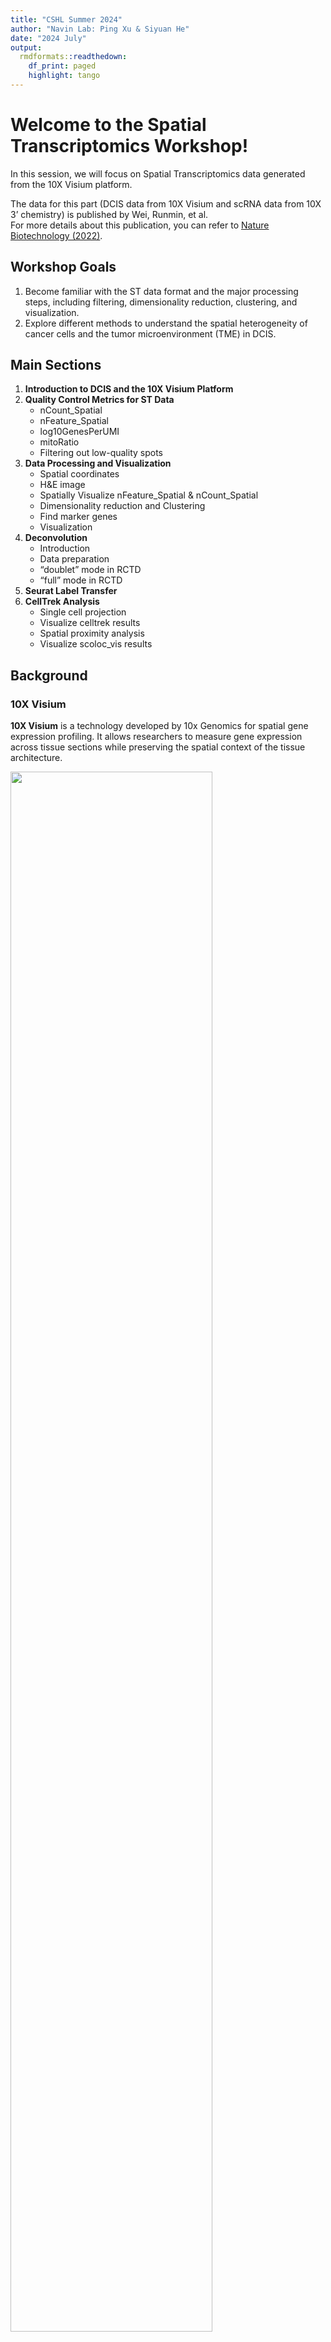 ```yaml
---
title: "CSHL Summer 2024"
author: "Navin Lab: Ping Xu & Siyuan He"
date: "2024 July"
output:
  rmdformats::readthedown:
    df_print: paged
    highlight: tango
---
```


# Welcome to the Spatial Transcriptomics Workshop!

In this session, we will focus on Spatial Transcriptomics data generated from the 10X Visium platform.

The data for this part (DCIS data from 10X Visium and scRNA data from 10X 3' chemistry) is published by Wei, Runmin, et al.<br> For more details about this publication, you can refer to [Nature Biotechnology (2022)](https://www.nature.com/articles/s41587-022-01233-1).

## Workshop Goals

1. Become familiar with the ST data format and the major processing steps, including filtering, dimensionality reduction, clustering, and visualization.
2. Explore different methods to understand the spatial heterogeneity of cancer cells and the tumor microenvironment (TME) in DCIS.

## Main Sections

1. **Introduction to DCIS and the 10X Visium Platform**
2. **Quality Control Metrics for ST Data**
   - nCount_Spatial
   - nFeature_Spatial
   - log10GenesPerUMI
   - mitoRatio
   - Filtering out low-quality spots
3. **Data Processing and Visualization**
   - Spatial coordinates
   - H&E image
   - Spatially Visualize nFeature_Spatial & nCount_Spatial
   - Dimensionality reduction and Clustering
   - Find marker genes
   - Visualization
4. **Deconvolution**
   - Introduction
   - Data preparation
   - "doublet" mode in RCTD
   - "full" mode in RCTD
5. **Seurat Label Transfer**
6. **CellTrek Analysis**
   - Single cell projection
   - Visualize celltrek results
   - Spatial proximity analysis
   - Visualize scoloc_vis results

## Background

### 10X Visium
**10X Visium** is a technology developed by 10x Genomics for spatial gene expression profiling. It allows researchers to measure gene expression across tissue sections while preserving the spatial context of the tissue architecture.

<img src="https://github.com/navinlabcode/CSHL_workshops/assets/103017252/58bb91c3-fab3-4f30-adca-739e53ad7a4a" width="80%">
<br> For more details about this method, you can refer to [Visium Spatial Gene Expression](https://www.10xgenomics.com/products/spatial-gene-expression).

### DCIS
**Ductal Carcinoma In Situ (DCIS)**, also known as intraductal carcinoma or stage 0 breast cancer, is a non-invasive or pre-invasive breast cancer. This means that while the cells lining the ducts have transformed into cancer cells, they have not yet spread through the duct walls into the surrounding breast tissue. There is a gap in knowledge regarding how different cancer cells are spatially organized and how they interact with the tumor microenvironment (TME).

<img src="https://github.com/navinlabcode/CSHL_workshops/assets/103017252/5e7f5c53-66cf-48ea-9203-c16867e65b39" width="40%">

<br> For more information, you can refer to this [DCIS](https://www.cancer.gov/publications/dictionaries/cancer-terms/def/dcis).



```r
knitr::opts_chunk$set(echo = TRUE,fig.height=5)
library(klippy, lib.loc = "/volumes/USR1/pingxu/CSHL_course_2024_Summer/R_Pacakges/")
```

```r
klippy::klippy('')
```


```r
your_working_dir <- "/volumes/USR1/pingxu/CSHL_course_2024_Summer/"
DCIS_SC_Path <- "/volumes/USR1/pingxu/CSHL_course_2024_Summer/Spatial_transcriptomics/DCIS_SC.rds"
DCIS_ST_Path <-"/volumes/USR1/pingxu/CSHL_course_2024_Summer/Spatial_transcriptomics/DCIS_ST.rds"
DCIS_traint_Path <- "/volumes/USR1/pingxu/CSHL_course_2024_Summer/Spatial_transcriptomics/DCIS_traint.rds"
DCIS_celltrek_Path <- "/volumes/USR1/pingxu/CSHL_course_2024_Summer/Spatial_transcriptomics/DCIS_celltrek.rds"
Processed_DCIS_ST_Path <- '/volumes/USR1/pingxu/CSHL_course_2024_Summer/Spatial_transcriptomics/Processed_DCIS_ST.rds'
RCTD_Path <- '/volumes/USR1/pingxu/CSHL_course_2024_Summer/Spatial_transcriptomics/RCTD.rds'
RCTD_full_Path <-'/volumes/USR1/pingxu/CSHL_course_2024_Summer/Spatial_transcriptomics/RCTD_full.rds'

```

## Quality Control Metrics for ST Data

```r
# Load necessary packages 
suppressPackageStartupMessages({
    library(hdf5r)
    library(Seurat)
    library(dplyr)
    library(RColorBrewer)
    library(CellTrek)
    library(ggplot2)
    library(spacexr)
    library(paletteer)
})
# Check Seurat version
packageVersion("Seurat")

```

```r
# Set Working Directory
setwd(your_working_dir)
```

```r
# Load data
# This is the scRNA-seq data (which has been processed and annotated)
# DCIS_SC_Path and DCIS_ST_Path are obsolete paths for.rds files.
DCIS_SC <- readRDS(file = DCIS_SC_Path) 
# This is the ST data
DCIS_ST <- readRDS(file = DCIS_ST_Path )
```

```r
# Check the object details
DCIS_SC
```

```r
# Check the object details
DCIS_ST
```


```r
# Check the metadata of the scRNA-seq object
head(DCIS_SC@meta.data)
```


```r
# Check the metadata of the ST object
head(DCIS_ST@meta.data)
```


<br />Three columns are shown in the metadata of the ST object.
<br /> **orig.ident:** this often contains the sample identity if known, but will default to project as we had assigned it
<br /> **nCount_Spatial:** number of UMIs per cell.
UMIs, or Unique Molecular Identifiers, are short sequences of random nucleotides that are used in sequencing experiments to label individual molecules. They help in reducing biases and errors during the amplification process by allowing for the identification and removal of duplicates. This ensures a more accurate quantification of the original molecules present in a sample.
<br /> **nFeature_Spatial:** number of genes detected per cell.
<br />*We need to calculate some additional metrics for quality control (QC) checks.* <br />**number of genes detected per UMI:** this metric with give us an idea of the complexity of our dataset (more genes detected per UMI, more complex our data).
<br />**mitochondrial ratio:** this metric will give us a percentage of cell reads originating from the mitochondrial genes.

```r
# Add number of genes per UMI for each cell to metadata
DCIS_ST$log10GenesPerUMI <- log10(DCIS_ST$nFeature_Spatial) / log10(DCIS_ST$nCount_Spatial)
# Compute percent mito ratio
DCIS_ST$mitoRatio <- PercentageFeatureSet(object = DCIS_ST, pattern = "^MT-")
# Since we want the ratio value for plotting, we will reverse that step by then dividing by 100.
DCIS_ST$mitoRatio <- DCIS_ST@meta.data$mitoRatio / 100
```

### nCount_Spatial

```r
# Visualize the number of transcripts per cell
DCIS_ST@meta.data %>% 
  ggplot(aes( x=nCount_Spatial, fill= 'orig.ident')) + 
  geom_density(alpha = 0.2) + 
  scale_x_log10() + 
  theme_classic() +
  ylab("Cell density") +
  geom_vline(xintercept = 200)+NoLegend()
```



### nFeature_Spatial
```r
# Visualize the distribution of genes detected per cell
DCIS_ST@meta.data  %>% 
  ggplot(aes( x=nFeature_Spatial, fill= 'orig.ident')) + 
  geom_density(alpha = 0.2) + 
  scale_x_log10() + 
  theme_classic() +
  ylab("Cell density") +
  geom_vline(xintercept = 200)+NoLegend()
```

### log10GenesPerUMI
```r
# Visualize the overall complexity of the gene expression by visualizing the genes detected per UMI
DCIS_ST@meta.data %>%
  ggplot(aes(x=log10GenesPerUMI, fill= 'orig.ident')) +
  geom_density(alpha = 0.2) +
  theme_classic() +
  ylab("Cell density") +
  geom_vline(xintercept = 0.80)+NoLegend()
```

### mitoRatio
```r
# Visualize the Mitochondrial counts ratio
DCIS_ST@meta.data %>%
  ggplot(aes(x=mitoRatio, fill= 'orig.ident')) +
  geom_density(alpha = 0.2) +
  theme_classic() +
  ylab("Cell density") +
  geom_vline(xintercept = 0.15)+NoLegend()
```

### Filtering out low-quality spots

Now that we have visualized the various metrics, we can set thresholds to filter out low-quality cells. It's important to note that different tissues or experimental settings may require different quality control (QC) thresholds. Feel free to try different thresholds. For this analysis, we will apply the following thresholds:
<br /> - **nCount_Spatial** > 200
<br /> - **nFeature_Spatial** > 200
<br /> - **log10GenesPerUMI** > 0.8
<br /> - **mitoRatio** < 0.15


```r
# Filter out low quality reads using selected thresholds
DCIS_ST <- subset(x = DCIS_ST, 
                         subset= (nCount_Spatial >= 200) & 
                           (nFeature_Spatial >= 200) & 
                           (log10GenesPerUMI > 0.80) & 
                           (mitoRatio < 0.15))

# Check the updated data		
# After removing 34 spots, 1533 spots remain.
DCIS_ST

```

## Data Processing and Visualization
### Spatial Coordinates

```r
# Check the X y information in the ST object
head(DCIS_ST@images$slice1@coordinates)
```

Each spot on the Visium slide captures mRNA from the tissue section, and these spots are organized in a grid with row and column indices. 
<br /> **row**: The row index of the spot within the array.
<br /> **col**: The column index of the spot within the array.
<br /> **imagerow**: The row coordinate of the spot in the image space.
<br /> **imagecol**: The column coordinate of the spot in the image space.


```r
# Plot the X y information in the ST object
plot1 <- ggplot(DCIS_ST@images$slice1@coordinates, aes(x = col, y = row)) +
  geom_point(size= 0.5) +
  labs(title = "Spatial Spot Index") +
  theme_minimal() +
  coord_flip()
plot2 <- ggplot(DCIS_ST@images$slice1@coordinates, aes(x = imagecol, y = imagerow)) +
  geom_point(size= 0.5) +
  labs(title = "Image Coordinate") +
  theme_minimal() + 
  scale_y_reverse()
# Print the plot
plot1 | plot2


```

### H&E image 
This H&E image allows us to better understand the histological features of this tissue.

```r
# Plot the H&E image
SpatialFeaturePlot(DCIS_ST, features = NULL, pt.size.factor = 0, crop = F)+ NoLegend()
```


### Spatially Visualize nFeature_Spatial & nCount_Spatial
The **nFeature_Spatial** and **nCount_Spatial** metrics are influenced by the cell density across the tissue. <br>We can compare these parameters with the **H&E image** above. 


```r
# Visualize nCount_Spatial and nFeature_Spatial
SpatialFeaturePlot(DCIS_ST, 
                   features = c("nCount_Spatial",
                                "nFeature_Spatial"),
                   pt.size.factor = 1,
                   crop = F) 
```


## Dimensionality reduction and Clustering

```r
# Normalization and runPCA
DCIS_ST <- NormalizeData(DCIS_ST, assay='Spatial') %>% 
  FindVariableFeatures() %>% 
  ScaleData(features=rownames(DCIS_ST))

DCIS_ST <- RunPCA(DCIS_ST, features=VariableFeatures(DCIS_ST),
                  verbose = F)

ElbowPlot(DCIS_ST, ndims = 50) 
```

The Elbow Plot helps to visualize the standard deviation of each principal component (PC). The 'elbow' point (where the curve bends) indicates the number of PCs that capture the most variation in the data. Based on the Elbow Plot, we choose the number of PCs to use for downstream analysis. In this case, we use the first 10 PCs.

```r
# RunUMAP
DCIS_ST <- FindNeighbors(DCIS_ST, reduction='pca', dims = 1:10)
DCIS_ST <- FindClusters(DCIS_ST, resolution = 0.5)
DCIS_ST <- RunUMAP(DCIS_ST, dims = 1:10)

```

```r
# We can then visualize the results of the clustering in UMAP space. 
plot1 <- DimPlot(DCIS_ST, label = T,reduction = "umap", 
              cols=colorRampPalette(brewer.pal(12,"Paired"))(7))
plot1

```


```r
# We can then visualize the results of the clustering in the spatial coordinate space. 
plot2 <- SpatialDimPlot(DCIS_ST,label=T, label.size = 3, pt.size.factor = 1, crop = F) +
  scale_fill_manual(values = colorRampPalette(brewer.pal(12,"Paired"))(7))
# Print the plot
plot2
```

### Find marker genes

```r
DCIS_ST_markers <- FindAllMarkers(DCIS_ST, only.pos = T)
DCIS_ST_top10 <- DCIS_ST_markers %>% 
  group_by(cluster) %>% 
  top_n(n=10,wt=avg_log2FC)
# check the DCIS_ST_top10
DCIS_ST_top10

```

```r
# visualize
plot1 <- DoHeatmap(DCIS_ST,
                   features = DCIS_ST_top10$gene, 
                   group.colors = colorRampPalette(brewer.pal(12,"Paired"))(9))
plot1
```


```r
# Check marker gene for Cluster 2
# Clutser 2 expressed Plasma B cell (IGLC2, IGLC3) and Fibroblast cell (COL1A1, POSTN) markers. 
DCIS_ST_top10[DCIS_ST_top10$cluster == '2',]$gene
```

```r
# Check marker gene for Cluster 3
# Clutser 3 expressed Adipocyte (ADIPOQ, LEP, G0S2, LPL, PLIN1) markers. 
DCIS_ST_top10[DCIS_ST_top10$cluster == '3',]$gene
```


### Visualization 
#### Visualize Spatial cluster
```r

plot1 <- SpatialDimPlot(DCIS_ST, pt.size.factor = 1, 
               cells.highlight = WhichCells(DCIS_ST, idents =c( '2')),
                cols.highlight = c("#00F5FF","grey50"),
               crop = F)+ggtitle('Cluster 2 Highlighted' )+NoLegend()
plot2 <-SpatialDimPlot(DCIS_ST, pt.size.factor = 1, 
               cells.highlight = WhichCells(DCIS_ST, idents =c( '3')),
                  cols.highlight = c("#C0FF3E","grey50"),
               crop = F)+ggtitle('Cluster 3 Highlighted' )+NoLegend()
plot1|plot2
```


#### Visualize nCount_Spatial and nFeature_Spatial in each cluster

```r
plot1 <- VlnPlot(DCIS_ST, 
                 features = c("nCount_Spatial", "nFeature_Spatial"),
                 pt.size = 0, 
        cols = colorRampPalette(brewer.pal(12,"Paired"))(7))
plot1
```


Generally speaking, immune cells tend to have lower nCount and nFeature values compared to other cell types. This is because immune cells, such as T cells and B cells, often have fewer detected transcripts and genes. In contrast, cancer cells usually have higher nCount and nFeature values, reflecting their increased transcriptional activity.

## Check scRNA-seq object
### Annotation
This dataset has already been preprocessed and includes annotation information.
Based on Copykat inference, three subclones were identified, each exhibiting distinct CNVs (copy number variations).
This heatmap is from Figure 4a of the original publication. For more details, please visit the [CellTrek publication](https://www.nature.com/articles/s41587-022-01233-1). For more information about Copykat, visit the [Copykat](https://github.com/navinlabcode/copykat).

![](/volumes/USR1/pingxu/CSHL_course_2024_Summer/Spatial_transcriptomics/VISIUM_ST/VISIUM_Plot/Subclone_heatmap.png)



```r
# Check scRNA data UMAP
plot1 <- DimPlot(DCIS_SC, 
                 label = T,
                 repel = T,
                 cols = colorRampPalette(brewer.pal(12,"Paired"))(8))
plot1
```

## Deconvolution
### Introduction
For spatial data analysis, understanding the spatial distribution of cells is crucial. In the context of 10X Visium data, each spatial transcriptomics (ST) spot (55um) can contain multiple cells (approximately 1-15 cells, depending on the tissue density). This complexity implies that marker genes for each cluster may originate from different cell types or states, making it challenging to directly annotate cell types or states from each cluster. <br /> Deconvolution in the context of spatial transcriptomics (ST) refers to the process of computationally inferring the cellular composition within each spatially resolved spot or region on a spatial transcriptomics slide. Because each spot in ST data typically contains transcripts from multiple cell types, deconvolution is an option to unravel the contribution of different cell types to the observed gene expression profiles.

#### Why Deconvolution is Important
**Heterogeneity:** Spatial spots often capture mixed populations of cells, and deconvolution helps to disentangle this heterogeneity.
<br /> **Cell Type Identification:** It allows researchers to identify which cell types are present in each spot and their relative proportions.
<br /> **Biological Insights:** By understanding the spatial distribution of cell types, researchers can gain insights into tissue organization, microenvironments, and cellular interactions.

#### Key Steps in Deconvolution

**Reference Profile Generation:** Create or obtain single-cell RNA-seq (scRNA-seq) reference profiles that represent the pure expression profiles of different cell types.
<br /> **Spot Profile Analysis:** Analyze the gene expression profiles of each spatial spot in the ST dataset.
<br /> **Computational Deconvolution:** Use algorithms to infer the proportions of different cell types in each spot based on the reference profiles and the spot profiles.

#### Methods for Deconvolution
Several computational methods and tools are available for deconvolution of ST data. 
In the following tutorial, we will use RCTD (Robust Cell Type Decomposition).
<br /> For more information about this method, visit the [RCTD](https://www.nature.com/articles/s41587-021-00830-w).
This are other methods for Deconvolution:[SPOTlight](https://github.com/MarcElosua/SPOTlight); [SpatialDDLS](https://github.com/diegommcc/SpatialDDLS?tab=readme-ov-file#spatialddls-); [cell2location](https://github.com/BayraktarLab/cell2location).

### Data preparation
```r
# Check the identities of the cells and the number of cells for each identity
cell_counts <- table(Idents(DCIS_SC))
cell_counts
```


```r
# Subset the reference dataset to include only cell types with at least 25 cells
valid_idents <- names(cell_counts[cell_counts >= 25])
reference_SC <- subset(DCIS_SC, idents = valid_idents)
# Verify the cell counts in the subsetted reference_SC
table(Idents(reference_SC))
```

```r
# Extract information from scRNA-seq dataset
counts <- reference_SC@assays$RNA@counts
cluster <- as.factor(reference_SC$cell_type)
levels(cluster) <- gsub("/", "_", levels(cluster))
# Drop unused levels from a factor 
cluster <- droplevels(cluster)
nUMI <- reference_SC$nCount_RNA
# Create the RCTD reference object
reference <- Reference(counts, cluster, nUMI)
```

```r
counts_ST <- DCIS_ST@assays$Spatial@counts
# Check counts_ST
counts_ST[1:5,1:3]
```

```r
coords <- DCIS_ST@images$slice1@coordinates[,c( 'row','col')]
colnames(coords) <- c("x", "y")
# Check coords
head(coords)
```

### "doublet" mode in RCTD
```r
# Set up query with the RCTD function SpatialRNA
query <- SpatialRNA(coords, counts_ST, colSums(counts_ST))
# Multiple cores can be specified for faster performance
RCTD <- create.RCTD(query, reference, max_cores = 20)
# If in doublet mode, fits at most two cell types per pixel.
# It classifies each pixel as 'singlet' or 'doublet' and searches for the cell types on the pixel.
# If in full mode, can fit any number of cell types on each pixel. 
# In multi mode, cell types are added using a greedy algorithm, up to a fixed number.
RCTD <- run.RCTD(RCTD, doublet_mode = "doublet")
saveRDS(RCTD, file = RCTD_Path)
```

Option 2: We can load the saved rds file.
```r
RCTD <- readRDS(file = RCTD_Path )
results_df = RCTD@results$results_df
results_df$spot_id = rownames(results_df)
head(results_df)
```


```r
DCIS_ST$spot_id = rownames(DCIS_ST@meta.data)
DCIS_ST@meta.data = left_join(DCIS_ST@meta.data,results_df, by= 'spot_id' )
rownames(DCIS_ST@meta.data) = DCIS_ST@meta.data$spot_id
# This updated DCIS_ST object is also saved as 'Processed_DCIS_ST.rds' and can be accessed later..
# saveRDS(DCIS_ST, file = '/volumes/USR1/pingxu/CSHL_course_2024_Summer/Spatial_transcriptomics/Processed_DCIS_ST.rds')
# Set color vector
ST_colors =c('#5050FFFF','#00FF00','#E762D7',
            '#D58F5CFF','#FF0000','#5DB1DDFF','#CC33FF' )
names(ST_colors) = c("Clone1","Clone2","Clone3","Fibroblast", "EndoVas","NK_T" , "Myeloid")

# Next, plot the RCTD annotations. 
# Because we ran RCTD in doublet mode, the algorithm assigns a first_type and second_type for each spot.
Plot1 <- SpatialDimPlot(DCIS_ST, group.by = 'first_type', pt.size.factor = 1, crop = F, cols =  ST_colors)
Plot1 
```


```r
Plot1 <- SpatialDimPlot(DCIS_ST, group.by = "second_type", pt.size.factor = 1, crop = F, cols =  ST_colors)
Plot1 
```

### "full" mode in RCTD

```r
# Set up a query with the RCTD function SpatialRNA, which is similar to the previous section.
query <- SpatialRNA(coords, counts_ST, colSums(counts_ST))
RCTD_full <- create.RCTD(query, reference, max_cores = 20)
# Run full mode
RCTD_full <- run.RCTD(RCTD_full, doublet_mode = "full")
saveRDS(RCTD_full, file = RCTD_full_Path )
```

Option 2: We can load the saved rds file.

```r
RCTD_full<- readRDS(file = RCTD_full_Path)
#The results of RCTD full mode are stored in @results$weights. 
# We next normalize the weights using normalize_weights so that they sum to one.
# Each entry represents the estimated proportion of each cell type on each Visium spot
weights <- RCTD_full@results$weights
norm_weights <- data.frame(normalize_weights(weights))
norm_weights$spot_id = rownames(norm_weights)
head(norm_weights)
```


Add the output into the DCIS_ST object.

```r
DCIS_ST@meta.data = left_join(DCIS_ST@meta.data,norm_weights, by= 'spot_id')
rownames(DCIS_ST@meta.data) = DCIS_ST@meta.data$spot_id
# Save intermediate file for future use.
saveRDS(DCIS_ST, file = Processed_DCIS_ST_Path)
# Visualize the result from RCTD full mode
SpatialFeaturePlot(DCIS_ST, 
                   features = c("Clone1",
                                "Clone2",
                                'Clone3'),
                   pt.size.factor = 1,
                   crop = F) 
```


## Seurat label transfer
Seurat's label transfer is a powerful method for integrating and annotating single-cell datasets. This technique enables the transfer of cell type labels from a well-annotated reference dataset to a new query dataset, facilitating accurate identification and characterization of cell types in the query dataset.

**Here’s an overview of the process and its utility:**

**Reference Dataset Preparation:** A reference dataset with known cell type labels is prepared. This dataset should be well-annotated and contain diverse cell types relevant to the query dataset.
**Identification of Anchors:** The FindTransferAnchors function in Seurat identifies pairs of cells between the reference and query datasets that are similar to each other. These pairs are referred to as "anchors."
<br /> This step uses canonical correlation analysis (CCA) or mutual nearest neighbors (MNN) to align the datasets and find the best matches.
**Transfer of Labels:** The TransferData function uses these anchors to project the cell type labels from the reference dataset onto the query dataset. The function computes a score for each cell in the query dataset, indicating the likelihood of it belonging to each cell type in the reference dataset.
**Visualization and Analysis:** The transferred labels can be visualized and further analyzed.
<br /> For more information about Seurat label transfer, visit the [Seurat label transfer](https://satijalab.org/seurat/reference/transferdata).

```r

# Remove the added metadata from RCTD
DCIS_ST<- readRDS(file = Processed_DCIS_ST_Path)
DCIS_ST@meta.data = DCIS_ST@meta.data [,1:8]
rownames(DCIS_ST@meta.data) = DCIS_ST@meta.data$spot_id
# Perform label transfer
DCIS_anchors <- FindTransferAnchors(reference = DCIS_SC, query = DCIS_ST)
# Transfer data and assign predictions
DCIS_predictions.assay <- TransferData(anchorset = DCIS_anchors, 
                                       refdata = DCIS_SC$cell_type, 
                                       prediction.assay = TRUE,
                                       weight.reduction = DCIS_ST[["pca"]], 
                                       dims = 1:30)
DCIS_ST[["predictions"]] <- DCIS_predictions.assay
DefaultAssay(DCIS_ST) <- "predictions"

```


```r
# Check the updated object
DCIS_ST@assays$predictions@data[,1:3]

```

**Columns:** Each column represents a single cell in your dataset.
The column names (e.g., AAACAAGTATCTCCCA-1) are cell barcodes, which uniquely identify each cell.
<br /> **Rows:**  Each row represents a different predicted cell type.
The row names (e.g., NK/T, Clone2, Clone1, etc.) are the predicted cell types.
The max row contains the highest prediction score for each cell across all cell types.
<br /> **Values:** Each value in the matrix is a probability or score indicating how likely it is that a particular cell belongs to a specific cell type.
<br /> For example, in the cell AAACAAGTATCTCCCA-1, the probability of being Clone1 is 0.69521410, and this is the highest probability for this cell, as indicated by the max row.

```r
# Visualize cancer cells spatially
plot1 <- SpatialFeaturePlot(DCIS_ST, features = c("Clone1", "Clone2", "Clone3"), 
                         pt.size.factor = 1, ncol = 3, crop = FALSE)
plot1
```

```r
## Then we can visualize other cell types spatially.
plot1 <- SpatialFeaturePlot(DCIS_ST, features = c("Fibroblast", "EndoVas"), 
                   pt.size.factor = 1, ncol = 2, crop = F)
plot1
```

## CellTrek analysis

CellTrek, developed in **Dr. Navin's lab**, is a computational tool designed to spatially resolve single-cell RNA sequencing (scRNA-seq) data. It enhances the spatial mapping of scRNA-seq data, providing a more detailed understanding of cellular organization within tissues. It allows researchers to map scRNA-seq data onto spatial transcriptomics data, thereby providing a more detailed and spatially informed understanding of cellular organization within tissues. By leveraging spatial and transcriptomic information, CellTrek enhances the ability to study tissue architecture, cell-cell interactions, and the spatial distribution of different cell types within a given tissue sample. This integration of spatial and single-cell data helps in uncovering new biological insights that are not apparent from either data type alone.

### Single cell projection

Major steps for Single cell projection analysis:

**Step 1:** We first co-embed scRNA-seq and ST data. **(Output for step 1 was saved as 'DCIS_traint.rds')**. 
Co-embedding is a technique commonly used in single-cell data analysis to integrate multiple datasets into a shared low-dimensional space. This approach allows researchers to compare and contrast different datasets by visualizing them together.

**Step 2:** After co-embedding the two datasets, we can chart each single cell to the spatial positions by running the main function of CellTrek. Since this step takes quite a long time (\~35 mins) to run on a regular PC, you can just load the data which we have already run. **(Output for step 2 was saved as 'DCIS_celltrek.rds')**.
<br /> For more information about the toolkit, visit the [CellTrek GitHub](https://github.com/navinlabcode/CellTrek).

```r
# Step 1
DCIS_traint <- CellTrek::traint(st_data=DCIS_ST, sc_data=DCIS_SC, 
                                sc_assay='RNA', cell_names='cell_type')
saveRDS(DCIS_traint, file = DCIS_traint_Path)

# Step 2
DCIS_celltrek <- CellTrek::celltrek(st_sc_int=DCIS_traint, int_assay='traint', sc_data=DCIS_SC,  
                                   sc_assay = 'RNA', reduction='pca', intp=T, intp_pnt=10000,   
                                   intp_lin=F, nPCs=30, ntree=1000, dist_thresh=0.4, top_spot=5,  
                                   spot_n=5, repel_r=8, repel_iter=10, keep_model=T)$celltrek
saveRDS(DCIS_celltrek, file = DCIS_celltrek_Path)
```


```r
# Option 2: load outpot for step 1
DCIS_traint <- readRDS(file = DCIS_traint_Path)
# Option 2: load outpot for step 2
DCIS_celltrek <- readRDS(DCIS_celltrek_Path)
```


```r
# Check the 
p1 <- DimPlot(DCIS_traint, group.by = "type")
p2 <- DimPlot(DCIS_traint, group.by = "cell_type", label = T)
p1|p2
```


### Visualize celltrek results

This function call will open a Shiny interface where you can interact with the data In the Shiny interface, set the following parameters: Color: cell_type Type: Categorical Shape: None Click 'Plot' to visualize the results.

```r
DCIS_celltrek$cell_type <- factor(DCIS_celltrek$cell_type, levels=sort(unique(DCIS_celltrek$cell_type)))
CellTrek::celltrek_vis(DCIS_celltrek@meta.data %>% dplyr::select(coord_x, coord_y, cell_type:id_new),
                       DCIS_celltrek@images$slice1@image, 
                       DCIS_celltrek@images$slice1@scale.factors$lowres)
```

![](/volumes/USR1/pingxu/CSHL_course_2024_Summer/Spatial_transcriptomics/VISIUM_ST/VISIUM_Plot/Shiny_plot1.png)



### Spatial proximity analysis

Based on the CellTrek result, we can summarize the colocalization patterns between different cell types using **scoloc** module. Futhermore, we can use spatial graph to summarize how different cell types/states are colocalized spatially using the scoloc function. The scoloc function offers different methods for calculating colocalization. 

In this example, we use the **'DT'** (Delaunay Triangulation) method. You can experiment with other methods as described in the CellTrek documentation.

```r
# Feel free to try different methods in `scoloc`
# The `scoloc` function identifies colocalization patterns between different cell types based on their spatial distribution.
DCIS_celltrek_coloc <- CellTrek::scoloc(DCIS_celltrek, col_cell='cell_type', use_method='DT') 

# Extract the colocalization results (including cell types and their frequencies)
DCIS_celltrek_coloc_mst_cons <- DCIS_celltrek_coloc$mst_cons

## We then extract the metadata (including cell types and their frequencies)
DCIS_cell_class <- DCIS_celltrek@meta.data %>% dplyr::select(id=cell_type) %>% unique
```

### Visualize scoloc_vis results
Visualize the colocalization patterns using `scoloc_vis`. The `scoloc_vis` function generates a spatial graph that shows how different cell types are colocalized. <br> Each node represents a cell type, and edges between nodes indicate colocalization relationships. <br> The thickness of the edges reflects the strength of colocalization. <br> The color and size of the nodes can represent additional metadata, such as cell type or frequency.

```r
CellTrek::scoloc_vis(DCIS_celltrek_coloc_mst_cons, meta_data=DCIS_cell_class)
```

![](/volumes/USR1/pingxu/CSHL_course_2024_Summer/Spatial_transcriptomics/VISIUM_ST/VISIUM_Plot/Shiny_plot2.png)

```r
sessionInfo()
```